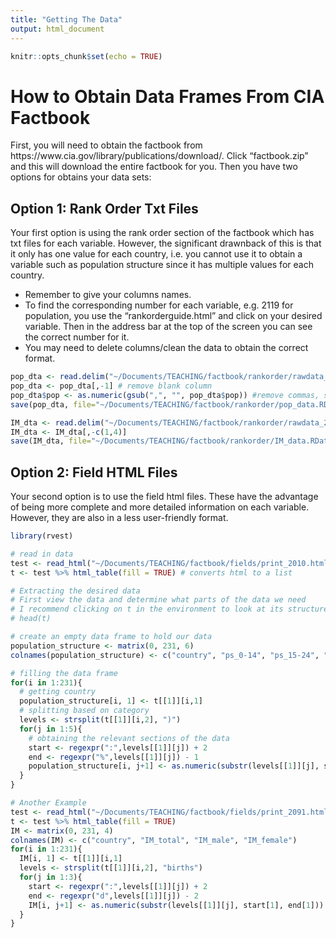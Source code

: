 ```yaml
---
title: "Getting The Data"
output: html_document
---
```


```r
knitr::opts_chunk$set(echo = TRUE)
```

# How to Obtain Data Frames From CIA Factbook
First, you will need to obtain the factbook from https://www.cia.gov/library/publications/download/. Click "factbook.zip" and this will download the entire factbook for you. Then you have two options for obtains your data sets:

## Option 1: Rank Order Txt Files
Your first option is using the rank order section of the factbook which has txt files for each variable. However, the significant drawnback of this is that it only has one value for each country, i.e. you cannot use it to obtain a variable such as population structure since it has multiple values for each country. 

- Remember to give your columns names.
- To find the corresponding number for each variable, e.g. 2119 for population, you use the "rankorderguide.html" and click on your desired variable. Then in the address bar at the top of the screen you can see the correct number for it.
- You may need to delete columns/clean the data to obtain the correct format.
 
```r

pop_dta <- read.delim("~/Documents/TEACHING/factbook/rankorder/rawdata_2119.txt", header = FALSE, col.names = c("", "country","pop"))
pop_dta <- pop_dta[,-1] # remove blank column
pop_dta$pop <- as.numeric(gsub(",", "", pop_dta$pop)) #remove commas, so it can be converted to numeric
save(pop_dta, file="~/Documents/TEACHING/factbook/rankorder/pop_data.RData")

IM_dta <- read.delim("~/Documents/TEACHING/factbook/rankorder/rawdata_2091.txt", header = FALSE, col.names = c("", "country","infMort", ""))
IM_dta <- IM_dta[,-c(1,4)]
save(IM_dta, file="~/Documents/TEACHING/factbook/rankorder/IM_data.RData")
```
## Option 2: Field HTML Files
Your second option is to use the field html files. These have the advantage of being more complete and more detailed information on each variable. However, they are also in a less user-friendly format.

```r
library(rvest)

# read in data
test <- read_html("~/Documents/TEACHING/factbook/fields/print_2010.html")
t <- test %>% html_table(fill = TRUE) # converts html to a list

# Extracting the desired data
# First view the data and determine what parts of the data we need
# I recommend clicking on t in the environment to look at its structure more easily
# head(t)

# create an empty data frame to hold our data
population_structure <- matrix(0, 231, 6)
colnames(population_structure) <- c("country", "ps_0-14", "ps_15-24", "ps_25-54", "ps_55-64", "ps_65+")

# filling the data frame
for(i in 1:231){
  # getting country
  population_structure[i, 1] <- t[[1]][i,1]
  # splitting based on category
  levels <- strsplit(t[[1]][i,2], ")")
  for(j in 1:5){
    # obtaining the relevant sections of the data
    start <- regexpr(":",levels[[1]][j]) + 2
    end <- regexpr("%",levels[[1]][j]) - 1
    population_structure[i, j+1] <- as.numeric(substr(levels[[1]][j], start, end))
  }
}

# Another Example
test <- read_html("~/Documents/TEACHING/factbook/fields/print_2091.html")
t <- test %>% html_table(fill = TRUE)
IM <- matrix(0, 231, 4)
colnames(IM) <- c("country", "IM_total", "IM_male", "IM_female")
for(i in 1:231){
  IM[i, 1] <- t[[1]][i,1]
  levels <- strsplit(t[[1]][i,2], "births")
  for(j in 1:3){
    start <- regexpr(":",levels[[1]][j]) + 2
    end <- regexpr("d",levels[[1]][j]) - 2
    IM[i, j+1] <- as.numeric(substr(levels[[1]][j], start[1], end[1]))
  }
}
```

 